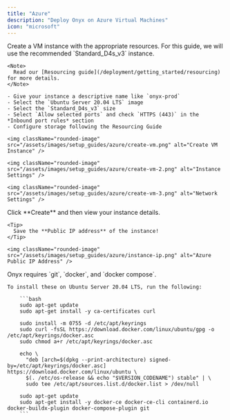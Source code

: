 ```yaml
---
title: "Azure"
description: "Deploy Onyx on Azure Virtual Machines"
icon: "microsoft"
---
```



<Steps>
  <Step title="Create a VM instance">
    Create a VM instance with the appropriate resources. For this guide,
    we will use the recommended `Standard_D4s_v3` instance.

    <Note>
      Read our [Resourcing guide](/deployment/getting_started/resourcing) for more details.
    </Note>

    - Give your instance a descriptive name like `onyx-prod`
    - Select the `Ubuntu Server 20.04 LTS` image
    - Select the `Standard_D4s_v3` size
    - Select `Allow selected ports` and check `HTTPS (443)` in the *Inbound port rules* section
    - Configure storage following the Resourcing Guide

    <img className="rounded-image" src="/assets/images/setup_guides/azure/create-vm.png" alt="Create VM Instance" />

    <img className="rounded-image" src="/assets/images/setup_guides/azure/create-vm-2.png" alt="Instance Settings" />

    <img className="rounded-image" src="/assets/images/setup_guides/azure/create-vm-3.png" alt="Network Settings" />
  </Step>

  <Step title="Create the instance">
    Click **Create** and then view your instance details.

    <Tip>
      Save the **Public IP address** of the instance!
    </Tip>

    <img className="rounded-image" src="/assets/images/setup_guides/azure/instance-ip.png" alt="Azure Public IP Address" />
  </Step>

  <CustomDomain />

  <Step title="Install Onyx requirements">
    Onyx requires `git`, `docker`, and `docker compose`.

    To install these on Ubuntu Server 20.04 LTS, run the following:

        ```bash
        sudo apt-get update
        sudo apt-get install -y ca-certificates curl

        sudo install -m 0755 -d /etc/apt/keyrings
        sudo curl -fsSL https://download.docker.com/linux/ubuntu/gpg -o /etc/apt/keyrings/docker.asc
        sudo chmod a+r /etc/apt/keyrings/docker.asc

        echo \
          "deb [arch=$(dpkg --print-architecture) signed-by=/etc/apt/keyrings/docker.asc] https://download.docker.com/linux/ubuntu \
          $(. /etc/os-release && echo "$VERSION_CODENAME") stable" | \
          sudo tee /etc/apt/sources.list.d/docker.list > /dev/null

        sudo apt-get update
        sudo apt-get install -y docker-ce docker-ce-cli containerd.io docker-buildx-plugin docker-compose-plugin git
        ```
  </Step>

  <InstallOnyx />
</Steps>

<DeploymentNextSteps />
